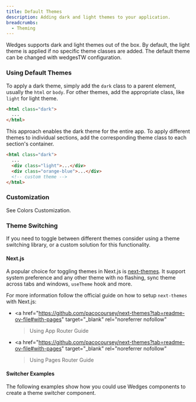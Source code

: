 ```yaml
---
title: Default Themes
description: Adding dark and light themes to your application.
breadcrumbs:
  - Theming
---
```


Wedges supports dark and light themes out of the box. By default, the light theme is applied if no specific theme classes are added. The default theme can be changed with <Link href="/theming/tailwind-css-plugin/#configuration">wedgesTW configuration</Link>.

### Using Default Themes

To apply a dark theme, simply add the `dark` class to a parent element, usually the `html` or `body`. For other themes, add the appropriate class, like `light` for light theme.

```html showLineNumbers /dark/
<html class="dark">
  ...
</html>
```

This approach enables the dark theme for the entire app. To apply different themes to individual sections, add the corresponding theme class to each section's container.

```html showLineNumbers /dark/ /light/ /orange-blue/
<html class="dark">
  ...
  <div class="light">...</div>
  <div class="orange-blue">...</div>
  <!-- custom theme -->
</html>
```

### Customization

See <Link href="/theming/color-system/#customization-1">Colors Customization</Link>.

### Theme Switching

If you need to toggle between different themes consider using a theme switching library, or a custom solution for this functionality.

#### Next.js

A popular choice for toggling themes in Next.js is <a href="https://github.com/pacocoursey/next-themes" target="_blank" rel="noreferrer nofollow">next-themes</a>. It support system preference and any other theme with no flashing, sync theme across tabs and windows, `useTheme` hook and more.

For more information follow the official guide on how to setup `next-themes` with Next.js:

- <a
    href="https://github.com/pacocoursey/next-themes?tab=readme-ov-file#with-pages"
    target="_blank"
    rel="noreferrer nofollow"
  >Using App Router Guide</a>
- <a
    href="https://github.com/pacocoursey/next-themes?tab=readme-ov-file#with-pages"
    target="_blank"
    rel="noreferrer nofollow"
  >Using Pages Router Guide</a>

#### Switcher Examples

The following examples show how you could use Wedges components to create a theme switcher component.

<PreviewComponent name="theming/dark-mode" />
